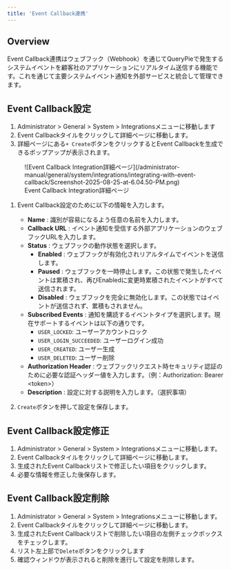 ```yaml
---
title: 'Event Callback連携'
---
```


## Overview

Event Callback連携はウェブフック（Webhook）を通じてQueryPieで発生するシステムイベントを顧客社のアプリケーションにリアルタイム送信する機能です。これを通じて主要システムイベント通知を外部サービスと統合して管理できます。


## Event Callback設定

1. Administrator &gt; General &gt; System &gt; Integrationsメニューに移動します
2. Event Callbackタイルをクリックして詳細ページに移動します。
3. 詳細ページにある`+ Create`ボタンをクリックするとEvent Callbackを生成できるポップアップが表示されます。

<figure data-layout="center" data-align="center">
![Event Callback Integration詳細ページ](/administrator-manual/general/system/integrations/integrating-with-event-callback/Screenshot-2025-08-25-at-6.04.50-PM.png)
<figcaption>
Event Callback Integration詳細ページ
</figcaption>
</figure>

1. Event Callback設定のために以下の情報を入力します。
    *  **Name** : 識別が容易になるよう任意の名前を入力します。
    *  **Callback URL** : イベント通知を受信する外部アプリケーションのウェブフックURLを入力します。
    *  **Status** : ウェブフックの動作状態を選択します。
        *  **Enabled** : ウェブフックが有効化されリアルタイムでイベントを送信します。
        *  **Paused** : ウェブフックを一時停止します。この状態で発生したイベントは累積され、再びEnabledに変更時累積されたイベントがすべて送信されます。
        *  **Disabled** : ウェブフックを完全に無効化します。この状態ではイベントが送信されず、累積もされません。
    *  **Subscribed Events** : 通知を購読するイベントタイプを選択します。現在サポートするイベントは以下の通りです。
        * `USER_LOCKED`: ユーザーアカウントロック
        * `USER_LOGIN_SUCCEEDED`: ユーザーログイン成功
        * `USER_CREATED`: ユーザー生成
        * `USER_DELETED`: ユーザー削除
    *  **Authorization Header** : ウェブフックリクエスト時セキュリティ認証のために必要な認証ヘッダー値を入力します。（例：Authorization: Bearer &lt;token&gt;）
    *  **Description** : 設定に対する説明を入力します。（選択事項）<br/>


1. `Create`ボタンを押して設定を保存します。

## Event Callback設定修正

1. Administrator &gt; General &gt; System &gt; Integrationsメニューに移動します。
2. Event Callbackタイルをクリックして詳細ページに移動します。
3. 生成されたEvent Callbackリストで修正したい項目をクリックします。
4. 必要な情報を修正した後保存します。

## Event Callback設定削除

1. Administrator &gt; General &gt; System &gt; Integrationsメニューに移動します。
2. Event Callbackタイルをクリックして詳細ページに移動します。
3. 生成されたEvent Callbackリストで削除したい項目の左側チェックボックスをチェックします。
4. リスト左上部で`Delete`ボタンをクリックします
5. 確認ウィンドウが表示されると削除を進行して設定を削除します。
